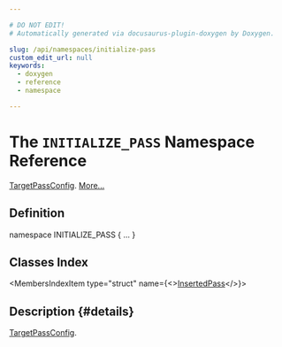 ```yaml
---

# DO NOT EDIT!
# Automatically generated via docusaurus-plugin-doxygen by Doxygen.

slug: /api/namespaces/initialize-pass
custom_edit_url: null
keywords:
  - doxygen
  - reference
  - namespace

---
```





# The `INITIALIZE_PASS` Namespace Reference

<DoxygenPage pluginConfig={pluginConfig}>

<a href="/docs/api/classes/llvm/targetpassconfig">TargetPassConfig</a>. <a href="#details">More...</a>

## Definition

<CodeBlock>namespace INITIALIZE&#95;PASS &#123; ... &#125;</CodeBlock>

## Classes Index

<MembersIndex>

<MembersIndexItem
  type="struct"
  name={<><a href="/docs/api/structs/initialize-pass/insertedpass">InsertedPass</a></>}>
</MembersIndexItem>

</MembersIndex>

## Description {#details}

<a href="/docs/api/classes/llvm/targetpassconfig">TargetPassConfig</a>.

</DoxygenPage>
